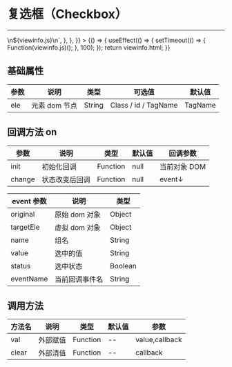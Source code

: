
# 复选框（Checkbox）

---

<Meta title="基础控件/复选框(Checkbox)" />

<Canvas>
    <Story
        name="复选框(Checkbox)"
        height="150px"
        parameters={{
            docs: {
                source: {
                    code: `${viewinfo.html}\n\n<script type="text/javascript">\n${viewinfo.js}\n</script>`,
                },
            },
        }}
    >
        {() => {
            useEffect(() => {
                setTimeout(() => {
                    Function(viewinfo.js)();
                }, 100);
            });
            return viewinfo.html;
        }}
    </Story>
</Canvas>

## 基础属性

| 参数 | 说明          | 类型   | 可选值               | 默认值  |
| ---- | ------------- | ------ | -------------------- | ------- |
| ele  | 元素 dom 节点 | String | Class / id / TagName | TagName |

## 回调方法 on

| 参数   | 说明           | 类型     | 默认值 | 回调参数     |
| ------ | -------------- | -------- | ------ | ------------ |
| init   | 初始化回调     | Function | null   | 当前对象 DOM |
| change | 状态改变后回调 | Function | null   | event↓       |

| event 参数 | 说明           | 类型    |
| ---------- | -------------- | ------- |
| original   | 原始 dom 对象  | Object  |
| targetEle  | 虚拟 dom 对象  | Object  |
| name       | 组名           | String  |
| value      | 选中的值       | String  |
| status     | 选中状态       | Boolean |
| eventName  | 当前回调事件名 | String  |

## 调用方法

| 方法名 | 说明     | 类型     | 默认值 | 参数           |
| ------ | -------- | -------- | ------ | -------------- |
| val    | 外部赋值 | Function | --     | value,callback |
| clear  | 外部清值 | Function | --     | callback       |
